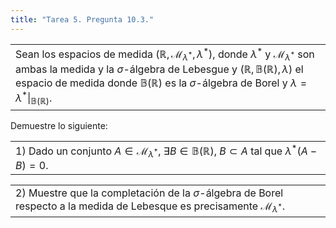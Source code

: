 ```yaml
---
title: "Tarea 5. Pregunta 10.3."
---
```

-------------------------------------------------------------------------------------------
Sean los espacios de medida $(\mathbb{R}, \mathscr{M}_{\lambda^*},\lambda^*)$, donde $\lambda^*$ y  $\mathscr{M}_{\lambda^*}$ son ambas la medida y la $\sigma$-álgebra de Lebesgue y $(\mathbb{R},\mathbb{B}(\mathbb{R}),\lambda)$ el espacio de medida donde $\mathbb{B}(\mathbb{R})$ es la $\sigma$-álgebra de Borel y $\lambda = \lambda^*|_{\mathbb{B}(\mathbb{R})}$.
-------------------------------------------------------------------------------------------

Demuestre lo siguiente:

-------------------------------------------------------------------------------------------
1) Dado un conjunto $A \in \mathscr{M}_{\lambda^*}$, $\exists B \in \mathbb{B}(\mathbb{R})$, $B \subset A$ tal que $\lambda^*(A-B) = 0$.
-------------------------------------------------------------------------------------------

-------------------------------------------------------------------------------------------
2) Muestre que la completación de la $\sigma$-álgebra de Borel respecto a la medida de Lebesque es precisamente $\mathscr{M}_{\lambda^*}$.
-------------------------------------------------------------------------------------------

